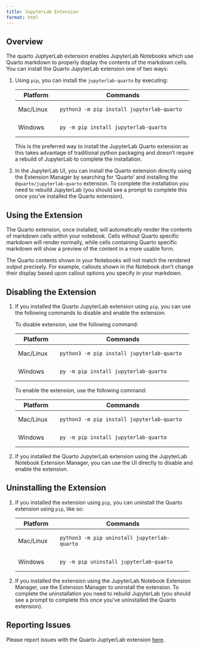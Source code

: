 ```yaml
---
title: JupyterLab Extension
format: html
---
```


## Overview

The quarto JuptyerLab extension enables JupyterLab Notebooks which use Quarto markdown to properly display the contents of the markdown cells. You can install the Quarto JupyterLab extension one of two ways:

1.  Using `pip`, you can install the `jupyterlab-quarto` by executing:

    +----------------+----------------------------------------------------+
    | Platform       | Commands                                           |
    +================+====================================================+
    | Mac/Linux      | ```                                                |
    |                | python3 -m pip install jupyterlab-quarto           |
    |                | ```                                                |
    +----------------+----------------------------------------------------+
    | Windows        | ```                                                |
    |                | py -m pip install jupyterlab-quarto                |
    |                | ```                                                |
    +----------------+----------------------------------------------------+

    This is the preferred way to install the JupyterLab Quarto extension as this takes advantage of traditional python packaging and doesn't require a rebuild of JupyterLab to complete the installation.

2.  In the JupyterLab UI, you can install the Quarto extension directly using the Extension Manager by searching for 'Quarto' and installing the `@quarto/jupyterlab-quarto` extension. To complete the installation you need to rebuild JupyterLab (you should see a prompt to complete this once you've installed the Quarto extension).

## Using the Extension

The Quarto extension, once installed, will automatically render the contents of markdown cells within your notebook. Cells without Quarto specific markdown will render normally, while cells containing Quarto specific markdown will show a preview of the content in a more usable form.

::: callout-note
The Quarto contents shown in your Notebooks will not match the rendered output precisely. For example, callouts shown in the Notebook don't change their display based upon callout options you specify in your markdown.
:::

## Disabling the Extension

1.  If you installed the Quarto JupyterLab extension using `pip`, you can use the following commands to disable and enable the extension.

    To disable extension, use the following command:

    +----------------+----------------------------------------------------+
    | Platform       | Commands                                           |
    +================+====================================================+
    | Mac/Linux      | ```                                                |
    |                | python3 -m pip install jupyterlab-quarto           |
    |                | ```                                                |
    +----------------+----------------------------------------------------+
    | Windows        | ```                                                |
    |                | py -m pip install jupyterlab-quarto                |
    |                | ```                                                |
    +----------------+----------------------------------------------------+


    To enable the extension, use the following command:
 
    +----------------+----------------------------------------------------+
    | Platform       | Commands                                           |
    +================+====================================================+
    | Mac/Linux      | ```                                                |
    |                | python3 -m pip install jupyterlab-quarto           |
    |                | ```                                                |
    +----------------+----------------------------------------------------+
    | Windows        | ```                                                |
    |                | py -m pip install jupyterlab-quarto                |
    |                | ```                                                |
    +----------------+----------------------------------------------------+


2.  If you installed the Quarto JupyterLab extension using the JupyterLab Notebook Extension Manager, you can use the UI directly to disable and enable the extension.

## Uninstalling the Extension

1.  If you installed the extension using `pip`, you can uninstall the Quarto extension using `pip`, like so:

    +----------------+----------------------------------------------------+
    | Platform       | Commands                                           |
    +================+====================================================+
    | Mac/Linux      | ```                                                |
    |                | python3 -m pip uninstall jupyterlab-quarto         |
    |                | ```                                                |
    +----------------+----------------------------------------------------+
    | Windows        | ```                                                |
    |                | py -m pip uninstall jupyterlab-quarto              |
    |                | ```                                                |
    +----------------+----------------------------------------------------+

2.  If you installed the extension using the JupyterLab Notebook Extension Manager, use the Extension Manager to uninstall the extension. To complete the uninstallation you need to rebuild JupyterLab (you should see a prompt to complete this once you've uninstalled the Quarto extension).

## Reporting Issues

Please report issues with the Quarto JuptyerLab extension [here](https://github.com/quarto-dev/quarto/issues/new).